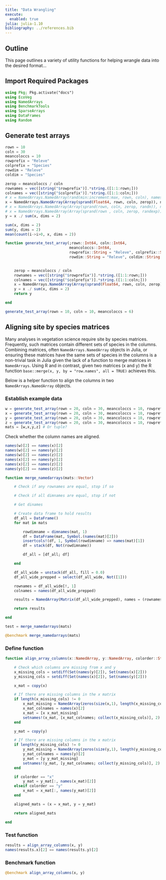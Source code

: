 ```yaml
---
title: "Data Wrangling"
execute: 
  enabled: true
julia: julia-1.10
bibliography: ../references.bib
---
```


## Outline

This page outlines a variety of utility functions for helping wrangle data into the desired format...


## Import Required Packages

```julia
using Pkg; Pkg.activate("docs")
using EcoVeg
using NamedArrays
using BenchmarkTools
using SparseArrays
using DataFrames
using Random
```

## Generate test arrays {#sec-generate_test_arrays}

```julia
rown = 10
coln = 30
meancoloccs = 10
rowprefix = "Releve"
colprefix = "Species"
rowdim = "Releve"
coldim = "Species"
```

```julia
zerop = meancoloccs / coln
rownames = vec([string("$rowprefix")].*string.([1:1:rown;]))
colnames = vec([string("$colprefix")].*string.([1:1:coln;]))
# x = NamedArrays.NamedArray(rand(min:increment:max, rown, coln), names = (rownames, colnames), dimnames = (rowdim, coldim))
x = NamedArrays.NamedArray(Array(sprand(Float64, rown, coln, zerop)), names = (rownames, colnames), dimnames = (rowdim, coldim))
# x = NamedArrays.NamedArray(Array(sprand(rown, coln, zerop, randn)), names = (rownames, colnames), dimnames = (rowdim, coldim))
# x = NamedArrays.NamedArray(Array(sprand(rown , coln, zerop, randexp)), names = (rownames, colnames), dimnames = (rowdim, coldim))
y = x ./ sum(x, dims = 2)

sum(x, dims = 2)
sum(y, dims = 2)
mean(count(i->i>0, x, dims = 2))
```

```julia
function generate_test_array(;rown::Int64, coln::Int64,
                             meancoloccs::Int64,
                             rowprefix::String = "Releve", colprefix::String = "Species",
                             rowdim::String = "Releve", coldim::String = "Species")

                             
    zerop = meancoloccs / coln
    rownames = vec([string("$rowprefix")].*string.([1:1:rown;]))
    colnames = vec([string("$colprefix")].*string.([1:1:coln;]))
    x = NamedArrays.NamedArray(Array(sprand(Float64, rown, coln, zerop)), names = (rownames, colnames), dimnames = (rowdim, coldim))
    y = x ./ sum(x, dims = 2)
    return y

end
```

```julia
generate_test_array(rown = 10, coln = 10, meancoloccs = 6)
```

## Aligning site by species matrices {#sec-align_array_columns}

Many analyses in vegetation science require site by species matrices. Frequently, such matrices contain different sets of species in the columns. Combining matrices, often `NamedArrays.NamedArray` objects in Julia, or ensuring these matrices have the same sets of species in the columns is a non-trivial task in Julia given the lack of a function to merge matrices in `NamedArrays`. Using R and in contrast, given two matrices (x and y) the R function `base::merge(x, y, by = "row.names", all = TRUE)` achieves this.

Below is a helper function to align the columns in two `NamedArrays.NamedArray` objects.

### Establish example data

```julia
w = generate_test_array(rown = 20, coln = 30, meancoloccs = 10, rowprefix = "SiteA-", colprefix = "Species")[:,Not(["Species7", "Species20"])]
x = generate_test_array(rown = 20, coln = 30, meancoloccs = 10, rowprefix = "SiteB-", colprefix = "Species")[:,Not(["Species3", "Species11"])]
y = generate_test_array(rown = 20, coln = 30, meancoloccs = 10, rowprefix = "SiteC-", colprefix = "Species")[:,Not(["Species15"])]
z = generate_test_array(rown = 20, coln = 30, meancoloccs = 10, rowprefix = "SiteD-", colprefix = "Species")[:,Not(["Species28"])]
mats = [w,x,y,z] # Or tuple?
```

Check whether the column names are aligned.

```julia
names(w)[2] == names(x)[2]
names(w)[2] == names(y)[2]
names(w)[2] == names(z)[2]
names(x)[2] == names(y)[2]
names(x)[2] == names(z)[2]
names(y)[2] == names(z)[2]
```


```julia
function merge_namedarrays(mats::Vector)

    # Check if any rownames are equal, stop if so

    # Check if all dimnames are equal, stop if not

    # Get dinames

    # Create data frame to hold results
    df_all = DataFrame()
    for mat in mats

        rowdimname = dimnames(mat, 1)
        df = DataFrame(mat, Symbol.(names(mat)[2]))
        insertcols!(df, 1, Symbol(rowdimname) => names(mat)[1])
        df = stack(df, Not(rowdimname))

        df_all = [df_all; df]

    end

    df_all_wide = unstack(df_all, fill = 0.0)
    df_all_wide_prepped = select(df_all_wide, Not([1]))

    rownames = df_all_wide[!, 1]
    colnames = names(df_all_wide_prepped)

    results = NamedArray(Matrix(df_all_wide_prepped), names = (rownames, colnames))

    return results

end
```

```julia
test = merge_namedarrays(mats)
```

```julia
@benchmark merge_namedarrays(mats)
```

### Define function

```julia
function align_array_columns(x::NamedArray, y::NamedArray, colorder::String = "x")

    # Check which columns are missing from x and y
    x_missing_cols = setdiff(Set(names(y)[2]), Set(names(x)[2]))
    y_missing_cols = setdiff(Set(names(x)[2]), Set(names(y)[2]))

    x_mat = copy(x)

    # If there are missing columns in the x matrix
    if length(x_missing_cols) != 0
        x_mat_missing = NamedArray(zeros(size(x,1), length(x_missing_cols)), names = (vec(names(x)[1]), collect(x_missing_cols)))
        x_mat_colnames = names(x)[2]
        x_mat = [x x_mat_missing]
        setnames!(x_mat, [x_mat_colnames; collect(x_missing_cols)], 2)
    end

    y_mat = copy(y)

    # If there are missing columns in the x matrix
    if length(y_missing_cols) != 0
        y_mat_missing = NamedArray(zeros(size(y,1), length(y_missing_cols)), names = (vec(names(y)[1]), collect(y_missing_cols)))
        y_mat_colnames = names(y)[2]
        y_mat = [y y_mat_missing]
        setnames!(y_mat, [y_mat_colnames; collect(y_missing_cols)], 2)
    end

    if colorder == "x"
        y_mat = y_mat[:, names(x_mat)[2]]
    elseif colorder == "y"
        x_mat = x_mat[:, names(y_mat)[2]]
    end

    aligned_mats = (x = x_mat, y = y_mat)

    return aligned_mats

end
```

### Test function

```julia
results = align_array_columns(x, y)
names(results.x)[2] == names(results.y)[2]
```

### Benchmark function

```julia
@benchmark align_array_columns(x, y)
```